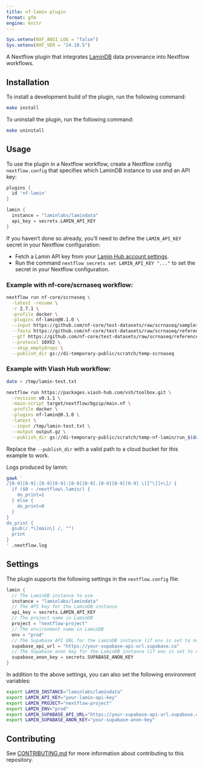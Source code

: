 ```yaml
---
title: nf-lamin plugin
format: gfm
engine: knitr
---
```


```r
Sys.setenv(NXF_ANSI_LOG = "false")
Sys.setenv(NXF_VER = "24.10.5")
```

A Nextflow plugin that integrates [LaminDB](https://github.com/laminlabs/lamindb) data provenance into Nextflow workflows.

## Installation

To install a development build of the plugin, run the following command:

```bash
make install
```

To uninstall the plugin, run the following command:

```bash
make uninstall
```

## Usage

To use the plugin in a Nextflow workflow, create a Nextflow config `nextflow.config` that specifies which LaminDB instance to use and an API key:

```groovy
plugins {
  id 'nf-lamin'
}

lamin {
  instance = "laminlabs/lamindata"
  api_key = secrets.LAMIN_API_KEY
}
```

:::{.callout-tip}
If you haven't done so already, you'll need to define the `LAMIN_API_KEY` secret in your Nextflow configuration:

* Fetch a Lamin API key from your [Lamin Hub account settings](https://lamin.ai/settings).
* Run the command `nextflow secrets set LAMIN_API_KEY "..."` to set the secret in your Nextflow configuration.
:::


### Example with nf-core/scrnaseq workflow:

```bash
nextflow run nf-core/scrnaseq \
  -latest -resume \
  -r 2.7.1 \
  -profile docker \
  -plugins nf-lamin@0.1.0 \
  --input https://github.com/nf-core/test-datasets/raw/scrnaseq/samplesheet-2-0.csv \
  --fasta https://github.com/nf-core/test-datasets/raw/scrnaseq/reference/GRCm38.p6.genome.chr19.fa \
  --gtf https://github.com/nf-core/test-datasets/raw/scrnaseq/reference/gencode.vM19.annotation.chr19.gtf \
  --protocol 10XV2 \
  --skip_emptydrops \
  --publish_dir gs://di-temporary-public/scratch/temp-scrnaseq
```

### Example with Viash Hub workflow:

```bash
date > /tmp/lamin-test.txt

nextflow run https://packages.viash-hub.com/vsh/toolbox.git \
  -revision v0.1.1 \
  -main-script target/nextflow/bgzip/main.nf \
  -profile docker \
  -plugins nf-lamin@0.1.0 \
  -latest \
  --input /tmp/lamin-test.txt \
  --output output.gz \
  --publish_dir gs://di-temporary-public/scratch/temp-nf-lamin/run_$(date +%Y%m%d_%H%M%S)
```

:::{.callout-note}
Replace the `--publish_dir` with a valid path to a cloud bucket for this example to work.
:::

Logs produced by lamin:

```bash
gawk '
/[0-9][0-9]:[0-9][0-9]:[0-9][0-9].[0-9][0-9][0-9] \[[^\]]+\]/ {
  if ($0 ~ /nextflow\.lamin/) {
    do_print=1
  } else {
    do_print=0
  }
}
do_print {
  gsub(/.*\[main\] /, "")
  print
}
' .nextflow.log
```

## Settings

The plugin supports the following settings in the `nextflow.config` file:

```groovy
lamin {
  // The LaminDB instance to use
  instance = "laminlabs/lamindata"
  // The API key for the LaminDB instance
  api_key = secrets.LAMIN_API_KEY
  // The project name in LaminDB
  project = "nextflow-project"
  // The environment name in LaminDB
  env = "prod"
  // The Supabase API URL for the LaminDB instance (if env is set to null)
  supabase_api_url = "https://your-supabase-api-url.supabase.co"
  // The Supabase anon key for the LaminDB instance (if env is set to null)
  supabase_anon_key = secrets.SUPABASE_ANON_KEY
}
```

In addition to the above settings, you can also set the following environment variables:

```bash
export LAMIN_INSTANCE="laminlabs/lamindata"
export LAMIN_API_KEY="your-lamin-api-key"
export LAMIN_PROJECT="nextflow-project"
export LAMIN_ENV="prod"
export LAMIN_SUPABASE_API_URL="https://your-supabase-api-url.supabase.co"
export LAMIN_SUPABASE_ANON_KEY="your-supabase-anon-key"
```

## Contributing

See [CONTRIBUTING.md](CONTRIBUTING.md) for more information about contributing to this repository.

